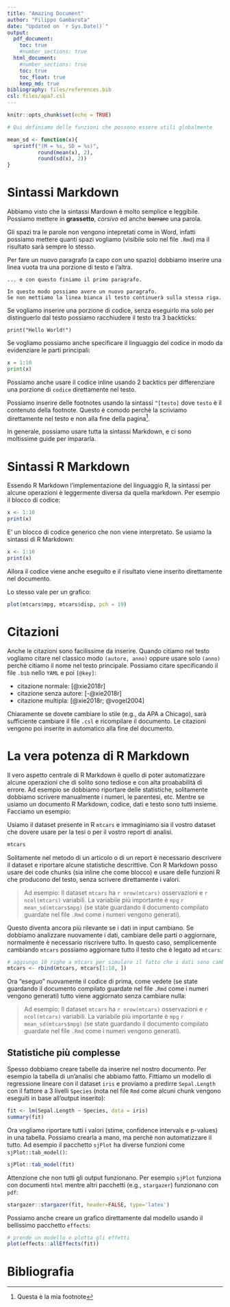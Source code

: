 ```yaml
---
title: "Amazing Document"
author: "Filippo Gambarota"
date: "Updated on `r Sys.Date()`"
output: 
  pdf_document:
    toc: true
    #number_sections: true
  html_document:
    #number_sections: true
    toc: true
    toc_float: true
    keep_md: true
bibliography: files/references.bib
csl: files/apa7.csl
---
```


```r
knitr::opts_chunk$set(echo = TRUE)
```

```r
# Qui definiamo delle funzioni che possono essere utili globalmente

mean_sd <- function(x){
  sprintf("(M = %s, SD = %s)",
          round(mean(x), 2),
          round(sd(x), 2))
}
```

# Sintassi Markdown

Abbiamo visto che la sintassi Mardown è molto semplice e leggibile. Possiamo mettere in **grassetto**, *corsivo* ed anche ~~barrare~~ una parola. 

Gli spazi   tra le parole non vengono intepretati come in Word, infatti possiamo mettere quanti spazi      vogliamo (visibile solo nel file `.Rmd`) ma il risultato sarà sempre lo stesso.

Per fare un nuovo paragrafo (a capo con uno spazio) dobbiamo inserire una linea vuota tra una porzione di testo e l'altra.

```
... e con questo finiamo il primo paragrafo.

In questo modo possiamo avere un nuovo paragrafo. 
Se non mettiamo la linea bianca il testo continuerà sulla stessa riga.
```

Se vogliamo inserire una porzione di codice, senza eseguirlo ma solo per distinguerlo dal testo possiamo racchiudere il testo tra 3 backticks:

```
print("Hello World!")
```

Se vogliamo possiamo anche specificare il linguaggio del codice in modo da evidenziare le parti principali:

```python
x = 1:10
print(x)
```

Possiamo anche usare il codice inline usando 2 backtics per differenziare una porzione di `codice` direttamente nel testo.

Possiamo inserire delle footnotes usando la sintassi `^[testo]` dove `testo` è il contenuto della footnote. Questo è comodo perchè la scriviamo direttamente nel testo e non alla fine della pagina^[Questa è la mia footnote].

In generale, possiamo usare tutta la sintassi Markdown, e ci sono moltissime guide per impararla.

# Sintassi R Markdown

Essendo R Markdown l'implementazione del linguaggio R, la sintassi per alcune operazioni è leggermente diversa da quella markdown. Per esempio il blocco di codice:

```r
x <- 1:10
print(x)
```
E' un blocco di codice generico che non viene interpretato. Se usiamo la sintassi di R Markdown:

```r
x <- 1:10
print(x)
```

Allora il codice viene anche eseguito e il risultato viene inserito direttamente nel documento.

Lo stesso vale per un grafico:

```r
plot(mtcars$mpg, mtcars$disp, pch = 19)
```

# Citazioni

Anche le citazioni sono facilissime da inserire. Quando citiamo nel testo vogliamo citare nel classico modo `(autore, anno)` oppure usare solo `(anno)` perchè citiamo il nome nel testo principale. Possiamo citare specificando il file `.bib` nello `YAML` e poi `[@key]`:

- citazione normale: [@xie2018r]
- citazione senza autore: [-@xie2018r]
- citazione multipla: [@xie2018r; @vogel2004]

Chiaramente se dovete cambiare lo stile (e.g., da APA a Chicago), sarà sufficiente cambiare il file `.csl` e ricompilare il documento. Le citazioni vengono poi inserite in automatico alla fine del documento.

# La vera potenza di R Markdown

Il vero aspetto centrale di R Markdown è quello di poter automatizzare alcune operazioni che di solito sono tediose e con alta proababilità di errore. Ad esempio se dobbiamo riportare delle statistiche, solitamente dobbiamo scrivere manualmente i numeri, le parentesi, etc. Mentre se usiamo un documento R Markdown, codice, dati e testo sono tutti insieme. Facciamo un esempio:

Usiamo il dataset presente in R `mtcars` e immaginiamo sia il vostro dataset che dovere usare per la tesi o per il vostro report di analisi.

```r
mtcars
```

Solitamente nel metodo di un articolo o di un report è necessario descrivere il dataset e riportare alcune statistiche descrittive. Con R Markdown posso usare dei code chunks (sia inline che come blocco) e usare delle funzioni R che producono del testo, senza scrivere direttamente i valori.

> Ad esempio: Il dataset `mtcars` ha `r nrow(mtcars)` osservazioni e `r ncol(mtcars)` variabili. La variabile più importante è `mpg` `r mean_sd(mtcars$mpg)` (se state guardando il documento compilato guardate nel file `.Rmd` come i numeri vengono generati).

Questo diventa ancora più rilevante se i dati in input cambiano. Se dobbiamo analizzare nuovamente i dati, cambiare delle parti o aggiornare, normalmente è necessario riscrivere tutto. In questo caso, semplicemente cambiando `mtcars` possiamo aggiornare tutto il testo che è legato ad `mtcars`:

```r
# aggiungo 10 righe a mtcars per simulare il fatto che i dati sono cambiati
mtcars <- rbind(mtcars, mtcars[1:10, ])
```

Ora "eseguo" nuovamente il codice di prima, come vedete (se state guardando il documento compilato guardate nel file `.Rmd` come i numeri vengono generati) tutto viene aggiornato senza cambiare nulla:

> Ad esempio: Il dataset `mtcars` ha `r nrow(mtcars)` osservazioni e `r ncol(mtcars)` variabili. La variabile più importante è `mpg` `r mean_sd(mtcars$mpg)` (se state guardando il documento compilato guardate nel file `.Rmd` come i numeri vengono generati).

## Statistiche più complesse

Spesso dobbiamo creare tabelle da inserire nel nostro documento. Per esempio la tabella di un'analisi che abbiamo fatto. Fittiamo un modello di regressione lineare con il dataset `iris` e proviamo a predirre `Sepal.Length` con il fattore a 3 livelli `Species` (nota nel file `Rmd` come alcuni chunk vengono eseguiti in base all'output inserito):

```r
fit <- lm(Sepal.Length ~ Species, data = iris)
summary(fit)
```

Ora vogliamo riportare tutti i valori (stime, confidence intervals e p-values) in una tabella. Possiamo crearla a mano, ma perchè non automatizzare il tutto. Ad esempio il pacchetto `sjPlot` ha diverse funzioni come `sjPlot::tab_model()`:

```r
sjPlot::tab_model(fit)
```

Attenzione che non tutti gli output funzionano. Per esempio `sjPlot` funziona con documenti `html` mentre altri pacchetti (e.g., `stargazer`) funzionano con `pdf`:

```r
stargazer::stargazer(fit, header=FALSE, type='latex')
```

Possiamo anche creare un grafico direttamente dal modello usando il bellissimo pacchetto `effects`:

```r
# prende un modello e plotta gli effetti
plot(effects::allEffects(fit)) 
```

# Bibliografia